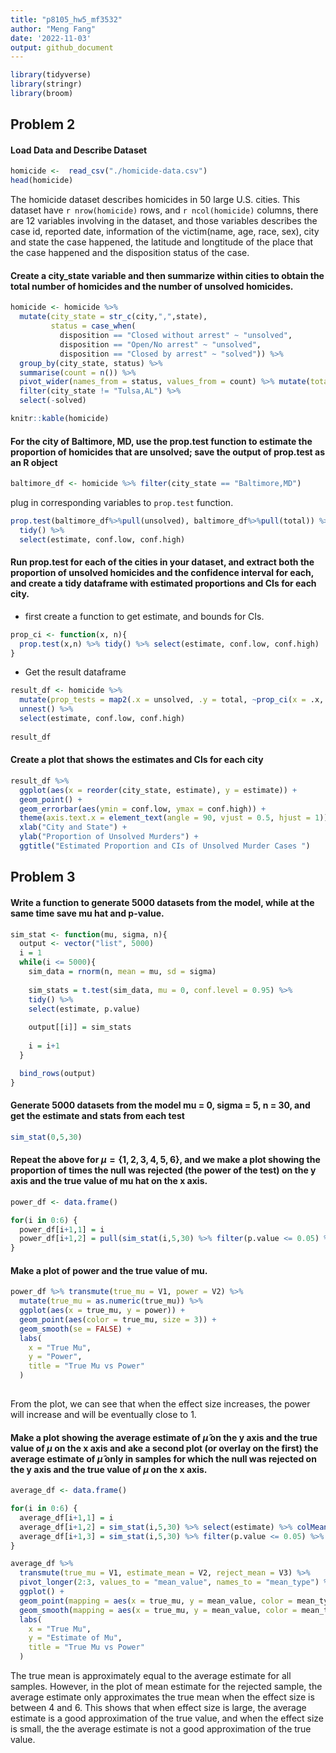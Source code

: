 ```yaml
---
title: "p8105_hw5_mf3532"
author: "Meng Fang"
date: '2022-11-03'
output: github_document
---
```



```r
library(tidyverse)
library(stringr)
library(broom)
```

## Problem 2

#### Load Data and Describe Dataset

```r
homicide <-  read_csv("./homicide-data.csv")
head(homicide)
```

The homicide dataset describes homicides in 50 large U.S. cities. This dataset have `r nrow(homicide)` rows, and `r ncol(homicide)` columns, there are 12 variables involving in the dataset, and those variables describes the case id, reported date, information of the victim(name, age, race, sex), city and state the case happened, the latitude and longtitude of the place that the case happened and the disposition status of the case.


#### Create a city_state variable and then summarize within cities to obtain the total number of homicides and the number of unsolved homicides.

```r
homicide <- homicide %>%
  mutate(city_state = str_c(city,",",state),
         status = case_when(
           disposition == "Closed without arrest" ~ "unsolved",
           disposition == "Open/No arrest" ~ "unsolved",
           disposition == "Closed by arrest" ~ "solved")) %>% 
  group_by(city_state, status) %>% 
  summarise(count = n()) %>%
  pivot_wider(names_from = status, values_from = count) %>% mutate(total = solved + unsolved) %>% 
  filter(city_state != "Tulsa,AL") %>%
  select(-solved)

knitr::kable(homicide)
```


#### For the city of Baltimore, MD, use the prop.test function to estimate the proportion of homicides that are unsolved; save the output of prop.test as an R object

```r
baltimore_df <- homicide %>% filter(city_state == "Baltimore,MD")
```

plug in corresponding variables to `prop.test` function.

```r
prop.test(baltimore_df%>%pull(unsolved), baltimore_df%>%pull(total)) %>%
  tidy() %>% 
  select(estimate, conf.low, conf.high)
```

#### Run prop.test for each of the cities in your dataset, and extract both the proportion of unsolved homicides and the confidence interval for each, and create a tidy dataframe with estimated proportions and CIs for each city.

- first create a function to get estimate, and bounds for CIs.

```r
prop_ci <- function(x, n){
  prop.test(x,n) %>% tidy() %>% select(estimate, conf.low, conf.high)
}
```

- Get the result dataframe

```r
result_df <- homicide %>%
  mutate(prop_tests = map2(.x = unsolved, .y = total, ~prop_ci(x = .x, n = .y))) %>%
  unnest() %>%
  select(estimate, conf.low, conf.high)
  
result_df
```

#### Create a plot that shows the estimates and CIs for each city

```r
result_df %>%
  ggplot(aes(x = reorder(city_state, estimate), y = estimate)) +
  geom_point() +
  geom_errorbar(aes(ymin = conf.low, ymax = conf.high)) +
  theme(axis.text.x = element_text(angle = 90, vjust = 0.5, hjust = 1)) +
  xlab("City and State") +
  ylab("Proportion of Unsolved Murders") +
  ggtitle("Estimated Proportion and CIs of Unsolved Murder Cases ")
```

## Problem 3

#### Write a function to generate 5000 datasets from the model, while at the same time save mu hat and p-value.

```r
sim_stat <- function(mu, sigma, n){
  output <- vector("list", 5000)
  i = 1
  while(i <= 5000){
    sim_data = rnorm(n, mean = mu, sd = sigma)
    
    sim_stats = t.test(sim_data, mu = 0, conf.level = 0.95) %>% 
    tidy() %>%
    select(estimate, p.value)
    
    output[[i]] = sim_stats
    
    i = i+1
  }

  bind_rows(output)
}
```

#### Generate 5000 datasets from the model mu = 0, sigma = 5, n = 30, and get the estimate and stats from each test

```r
sim_stat(0,5,30)
```



#### Repeat the above for $\mu = \{1,2,3,4,5,6\}$, and we make a plot showing the proportion of times the null was rejected (the power of the test) on the y axis and the true value of mu hat on the x axis.


```r
power_df <- data.frame()

for(i in 0:6) {
  power_df[i+1,1] = i
  power_df[i+1,2] = pull(sim_stat(i,5,30) %>% filter(p.value <= 0.05) %>% count()/5000)
}
```

#### Make a plot of power and the true value of mu.

```r
power_df %>% transmute(true_mu = V1, power = V2) %>%
  mutate(true_mu = as.numeric(true_mu)) %>%
  ggplot(aes(x = true_mu, y = power)) +
  geom_point(aes(color = true_mu, size = 3)) +
  geom_smooth(se = FALSE) + 
  labs(
    x = "True Mu",
    y = "Power",
    title = "True Mu vs Power"
  )
  
``` 

From the plot, we can see that when the effect size increases, the power will increase and will be eventually close to 1.

#### Make a plot showing the average estimate of $\hat{\mu}$ on the y axis and the true value of $\mu$ on the x axis and ake a second plot (or overlay on the first) the average estimate of $\hat{\mu}$ only in samples for which the null was rejected on the y axis and the true value of $\mu$ on the x axis.

```r
average_df <- data.frame()

for(i in 0:6) {
  average_df[i+1,1] = i
  average_df[i+1,2] = sim_stat(i,5,30) %>% select(estimate) %>% colMeans()
  average_df[i+1,3] = sim_stat(i,5,30) %>% filter(p.value <= 0.05) %>% select(estimate) %>% colMeans()
}

```
```r
average_df %>%
  transmute(true_mu = V1, estimate_mean = V2, reject_mean = V3) %>%
  pivot_longer(2:3, values_to = "mean_value", names_to = "mean_type") %>%
  ggplot() +
  geom_point(mapping = aes(x = true_mu, y = mean_value, color = mean_type)) +
  geom_smooth(mapping = aes(x = true_mu, y = mean_value, color = mean_type), se = FALSE) +
  labs(
    x = "True Mu",
    y = "Estimate of Mu",
    title = "True Mu vs Power"
  )
```

The true mean is approximately equal to the average estimate for all samples. However, in the plot of mean estimate for the rejected sample, the average estimate only approximates the true mean when the effect size is between 4 and 6. This shows that when effect size is large, the average estimate is a good approximation of the true value, and when the effect size is small, the the average estimate is not a good approximation of the true value.

